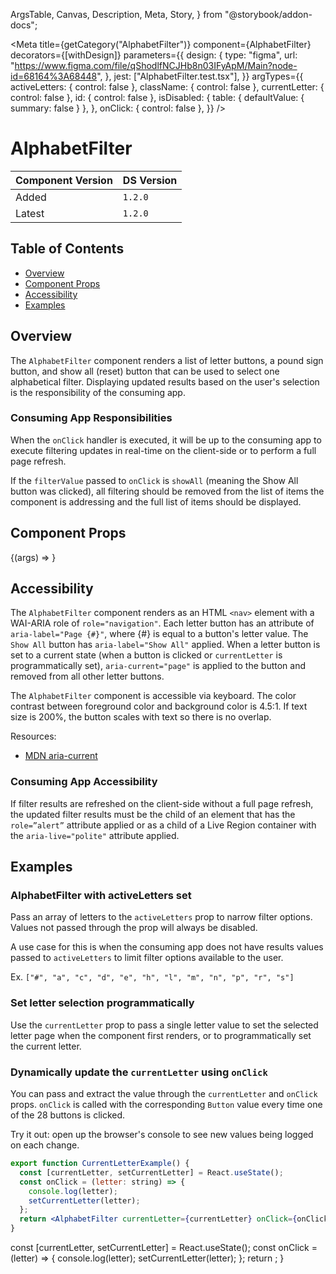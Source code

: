   ArgsTable,
  Canvas,
  Description,
  Meta,
  Story,
} from "@storybook/addon-docs";


<Meta
  title={getCategory("AlphabetFilter")}
  component={AlphabetFilter}
  decorators={[withDesign]}
  parameters={{
    design: {
      type: "figma",
      url: "https://www.figma.com/file/qShodlfNCJHb8n03IFyApM/Main?node-id=68164%3A68448",
    },
    jest: ["AlphabetFilter.test.tsx"],
  }}
  argTypes={{
    activeLetters: { control: false },
    className: { control: false },
    currentLetter: { control: false },
    id: { control: false },
    isDisabled: {
      table: { defaultValue: { summary: false } },
    },
    onClick: { control: false },
  }}
/>

# AlphabetFilter

| Component Version | DS Version |
| ----------------- | ---------- |
| Added             | `1.2.0`    |
| Latest            | `1.2.0`    |

## Table of Contents

- [Overview](#overview)
- [Component Props](#component-props)
- [Accessibility](#accessibility)
- [Examples](#examples)

## Overview

<Description of={AlphabetFilter} />

The `AlphabetFilter` component renders a list of letter buttons, a pound sign button, and show all
(reset) button that can be used to select one alphabetical filter. Displaying updated results based
on the user's selection is the responsibility of the consuming app.

### Consuming App Responsibilities

When the `onClick` handler is executed, it will be up to the consuming app to execute filtering
updates in real-time on the client-side or to perform a full page refresh.

If the `filterValue` passed to `onClick` is `showAll` (meaning the Show All button was clicked),
all filtering should be removed from the list of items the component is addressing and the
full list of items should be displayed.

## Component Props

<Canvas withToolbar>
  <Story
    name="AlphabetFilter with Controls"
    args={{
      activeLetters: undefined,
      className: undefined,
      currentLetter: undefined,
      descriptionText: "This is description text.",
      headingText: "AlphabetFilter",
      id: "alphabet-filter-id",
      isDisabled: false,
      onClick: undefined,
    }}
  >
    {(args) => <AlphabetFilter {...args} />}
  </Story>
</Canvas>

<ArgsTable story="AlphabetFilter with Controls" />

## Accessibility

The `AlphabetFilter` component renders as an HTML `<nav>` element with a WAI-ARIA role
of `role="navigation"`. Each letter button has an attribute of `aria-label="Page {#}"`, where
{#} is equal to a button's letter value. The `Show All` button has `aria-label="Show All"`
applied. When a letter button is set to a current state (when a button is clicked or
`currentLetter` is programmatically set), `aria-current="page"` is applied to the button
and removed from all other letter buttons.

The `AlphabetFilter` component is accessible via keyboard. The color contrast between
foreground color and background color is 4.5:1. If text size is 200%, the
button scales with text so there is no overlap.

Resources:

- [MDN aria-current](https://developer.mozilla.org/en-US/docs/Web/Accessibility/ARIA/Attributes/aria-current)

### Consuming App Accessibility

If filter results are refreshed on the client-side without a full page refresh, the
updated filter results must be the child of an element that has the `role=”alert”` attribute
applied or as a child of a Live Region container with the `aria-live="polite"` attribute applied.

## Examples

### AlphabetFilter with activeLetters set

Pass an array of letters to the `activeLetters` prop to narrow filter options. Values not passed
through the prop will always be disabled.

A use case for this is when the consuming app does not have results values passed to
`activeLetters` to limit filter options available to the user.

Ex. `["#", "a", "c", "d", "e", "h", "l", "m", "n", "p", "r", "s"]`

<Canvas>
  <DSProvider>
    <AlphabetFilter
      activeLetters={[
        "#",
        "a",
        "c",
        "d",
        "e",
        "h",
        "l",
        "m",
        "n",
        "p",
        "r",
        "s",
      ]}
      onClick={undefined}
    />
  </DSProvider>
</Canvas>

### Set letter selection programmatically

Use the `currentLetter` prop to pass a single letter value to set the selected letter page when
the component first renders, or to programmatically set the current letter.

<Canvas>
  <DSProvider>
    <AlphabetFilter currentLetter="c" onClick={undefined} />
  </DSProvider>
</Canvas>

### Dynamically update the `currentLetter` using `onClick`

You can pass and extract the value through the `currentLetter` and `onClick` props. `onClick` is called
with the corresponding `Button` value every time one of the 28 buttons is clicked.

Try it out: open up the browser's console to see new values being logged on each change.

```jsx
export function CurrentLetterExample() {
  const [currentLetter, setCurrentLetter] = React.useState();
  const onClick = (letter: string) => {
    console.log(letter);
    setCurrentLetter(letter);
  };
  return <AlphabetFilter currentLetter={currentLetter} onClick={onClick} />;
}
```

  const [currentLetter, setCurrentLetter] = React.useState();
  const onClick = (letter) => {
    console.log(letter);
    setCurrentLetter(letter);
  };
  return <AlphabetFilter currentLetter={currentLetter} onClick={onClick} />;
}

<Canvas>
  <DSProvider>
    <CurrentLetterExample />
  </DSProvider>
</Canvas>
